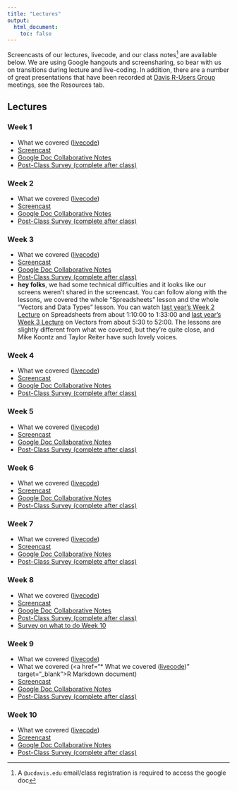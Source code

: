 ```yaml
---
title: "Lectures"
output:
  html_document:
    toc: false
---
```


Screencasts of our lectures, livecode, and our class notes^[A `@ucdavis.edu` email/class registration is required to access the google doc] are available below. We are using Google hangouts and screensharing, so bear with us on transitions during lecture and live-coding. In addition, there are a number of great presentations that have been recorded at [Davis R-Users Group](http://d-rug.github.io/) meetings, see the Resources tab.

## Lectures {.tabset .tabset-fade}

### Week 1

* What we covered (<a href="https://www.dl.dropboxusercontent.com/s/2vuarabxik00y57/Week_1_LiveCode.R?dl=0" target="_blank">livecode</a>)
* <a href="https://www.youtube.com/watch?v=HI9u-Io-Uks" target="_blank">Screencast</a>
* <a href="https://docs.google.com/document/d/1BRTOps1dZ_2VFRIPRwV2GoNHr3coI9XCXYXttJQdc4E/edit?usp=sharing" target="_blank">Google Doc Collaborative Notes</a>
* <a href="https://goo.gl/forms/Xfxps4ZVM5KtWe8w1" target="_blank">Post-Class Survey (complete after class)</a>

### Week 2

* What we covered (<a href="https://www.dl.dropboxusercontent.com/s/kt9x1sgob8l52fk/Week_2_Live_Code.R?dl=0" target="_blank">livecode</a>)
* <a href="https://www.youtube.com/watch?v=WWdBUtJwe88" target="_blank">Screencast</a>
* <a href="https://docs.google.com/document/d/1scl8iYC-3uedinC7c43fHzczjI83NC9JKg6aXmq_1_8/edit?usp=sharing" target="_blank">Google Doc Collaborative Notes</a>
* <a href="https://www.google.com/url?q=https://goo.gl/forms/Zh3r7vxgbJfDore92&sa=D&source=hangouts&ust=1547674139690000&usg=AFQjCNGZh-XOMYvbC3NnF7IdngphttlzqA" target="_blank">Post-Class Survey (complete after class)</a>

### Week 3

* What we covered (<a href="https://www.dl.dropboxusercontent.com/s/m4h4l12unl33hpp/Week_3_LiveCode.R?dl=0" target="_blank">livecode</a>)
* <a href="https://www.youtube.com/watch?v=Oozf91TYxLE" target="_blank">Screencast</a>
* <a href="https://docs.google.com/document/d/1JO-6igCdWCv4AtxfSFsDvozXa2K8-BSdZt8Fhq5uVqE/edit?usp=sharing" target="_blank">Google Doc Collaborative Notes</a>
* <a href="https://www.google.com/url?q=https://goo.gl/forms/SCowXQt6m5oyruiU2&sa=D&source=hangouts&ust=1548279445794000&usg=AFQjCNEUaWtlsFE9rZq0zKdb52RJJQxtrg" target="_blank">Post-Class Survey (complete after class)</a>
* **hey folks**, we had some technical difficulties and it looks like our screens weren't shared in the screencast. You can follow along with the lessons, we covered the whole "Spreadsheets" lesson and the whole "Vectors and Data Types" lesson. You can watch <a href="https://www.youtube.com/watch?v=O2X3d7sA1vU" target="_blank">last year's Week 2 Lecture</a> on Spreadsheets from about 1:10:00 to 1:33:00 and <a href="https://www.youtube.com/watch?v=ypVTFzAxrRw" target="_blank">last year's Week 3 Lecture</a> on Vectors from about 5:30 to 52:00. The lessons are slightly different from what we covered, but they're quite close, and Mike Koontz and Taylor Reiter have such lovely voices.

### Week 4

* What we covered (<a href="https://www.dl.dropboxusercontent.com/s/pzeuwxk1jfbe2sr/Week_4_LiveCode.R?dl=0" target="_blank">livecode</a>)
* <a href="https://www.youtube.com/watch?v=lcslhP6u-ko" target="_blank">Screencast</a>
* <a href="https://docs.google.com/document/d/1ipoyiHEd2IglQvOcULxsj5fNl_3mKu8xtD7GW4bgeIQ/edit?usp=sharing" target="_blank">Google Doc Collaborative Notes</a>
* <a href="https://docs.google.com/forms/d/1EsIKsEzyXyMYd3qO6pbr82pw5fnb-O1RmD2V-fDsZmc/edit" target="_blank">Post-Class Survey (complete after class)</a>

### Week 5

* What we covered (<a href="https://www.dl.dropboxusercontent.com/s/knklng647ndc3sb/Week_5_LiveCode.R?dl=0" target="_blank">livecode</a>)
* <a href="https://www.youtube.com/watch?v=8fzytQKepX4" target="_blank">Screencast</a>
* <a href="https://docs.google.com/document/d/1x9zas8r94-zQdLMXq31aQu_aKccZpDlnKfGuTGmTyyU/edit?usp=sharing" target="_blank">Google Doc Collaborative Notes</a>
* <a href="https://goo.gl/forms/JC9Pm66lMWWn8fHm1" target="_blank">Post-Class Survey (complete after class)</a>


### Week 6

* What we covered (<a href="https://www.dl.dropboxusercontent.com/s/y3bx5mu4ornok6j/Week_6_LiveCode.R?dl=0" target="_blank">livecode</a>)
* <a href="https://www.youtube.com/watch?v=ulmNYBRJAVs" target="_blank">Screencast</a>
* <a href="https://docs.google.com/document/d/1I3qOXv8qLwnYbEdcTL4FCXEGADzAvjjAS-JnpmVbtIU/edit?usp=sharing" target="_blank">Google Doc Collaborative Notes</a>
* <a href="https://goo.gl/forms/JC9Pm66lMWWn8fHm1" target="_blank">Post-Class Survey (complete after class)</a>

### Week 7

* What we covered (<a href="https://www.dl.dropboxusercontent.com/s/xd8ydvllqmpfja5/Week_7_LiveCode.R?dl=0" target="_blank">livecode</a>)
* <a href="https://www.youtube.com/watch?v=dPtERXQpYdU" target="_blank">Screencast</a>
* <a href="https://docs.google.com/document/d/18Tld-j1CLawVoF1qnHWHh-aghe1wqpTq4MrpG-6G5yo/edit?usp=sharing" target="_blank">Google Doc Collaborative Notes</a>
* <a href="https://goo.gl/forms/JC9Pm66lMWWn8fHm1" target="_blank">Post-Class Survey (complete after class)</a>


### Week 8

* What we covered (<a href="https://www.dl.dropboxusercontent.com/s/zyh5m1jhzewfpu9/Week_8_Live_Code.R?dl=0" target="_blank">livecode</a>)
* <a href="https://www.youtube.com/watch?v=7_cSue9XMGw" target="_blank">Screencast</a>
* <a href="https://docs.google.com/document/d/19QcmOFEzqeXOtl9uAFHPuYgUrqhFsa0pvBeNZlEU3_o/edit?usp=sharing" target="_blank">Google Doc Collaborative Notes</a>
* <a href="https://goo.gl/forms/JC9Pm66lMWWn8fHm1" target="_blank">Post-Class Survey (complete after class)</a>
* <a href="https://goo.gl/forms/gAYarr3MIj6cVirP2" target="_blank">Survey on what to do Week 10</a>



### Week 9

* What we covered (<a href="https://www.dl.dropboxusercontent.com/s/0hcevv86ui8rpgo/Week_9_Live_Code.R?dl=0" target="_blank">livecode</a>)
* What we covered (<a href="* What we covered (<a href="https://www.dl.dropboxusercontent.com/s/0hcevv86ui8rpgo/Week_9_Live_Code.R?dl=0" target="_blank">livecode</a>)" target="_blank">R Markdown document</a>)
* <a href="https://www.youtube.com/watch?v=JygiTA1KhM8" target="_blank">Screencast</a>
* <a href="https://docs.google.com/document/d/1uYR85Ldqg3_ZNdVxAfcuRJ8t241axTBji_10VXVT-I0/edit?usp=sharing" target="_blank">Google Doc Collaborative Notes</a>
* <a href="https://goo.gl/forms/JC9Pm66lMWWn8fHm1" target="_blank">Post-Class Survey (complete after class)</a>


### Week 10

* What we covered (<a href="" target="_blank">livecode</a>)
* <a href="" target="_blank">Screencast</a>
* <a href="" target="_blank">Google Doc Collaborative Notes</a>
* <a href="https://goo.gl/forms/JC9Pm66lMWWn8fHm1" target="_blank">Post-Class Survey (complete after class)</a>

